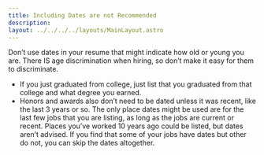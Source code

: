 ```yaml
---
title: Including Dates are not Recommended
description: 
layout: ../../../../layouts/MainLayout.astro
---
```


Don’t use dates in your resume that might indicate how old or young you are. There IS age discrimination when hiring, so don’t make it easy for them to discriminate.
- If you just graduated from college, just list that you graduated from that college and what degree you earned. 
- Honors and awards also don’t need to be dated unless it was recent, like the last 3 years or so.
The only place dates might be used are for the last few jobs that you are listing, as long as the jobs are current or recent. Places you’ve worked 10 years ago could be listed, but dates aren’t advised. If you find that some of your jobs have dates but other do not, you can skip the dates altogether.